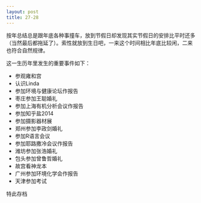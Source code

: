 ```yaml
---
layout: post
title: 27-28
---
```


按年总结总是跟年底各种事撞车，放到节假日却发现其实节假日的安排比平时还多（当然最后都拖延了）。索性就放到生日吧，一来这个时间相比年底比较闲，二来也符合自然规律。

这一生历年里发生的重要事件如下：

- 参观雍和宫
- 认识Linda
- 参加环境与健康论坛作报告
- 枣庄参加王聪婚礼
- 参加上海有机分析会议作报告
- 参加知乎盐2014
- 参加摄影器材展
- 郑州参加李政剑婚礼
- 参加R语言会议
- 参加耶路撒冷会议作报告
- 潍坊参加张浩婚礼
- 包头参加曾鲁哲婚礼
- 故宫看神龙本
- 广州参加环境化学会作报告
- 天津参加考试

特此存档
